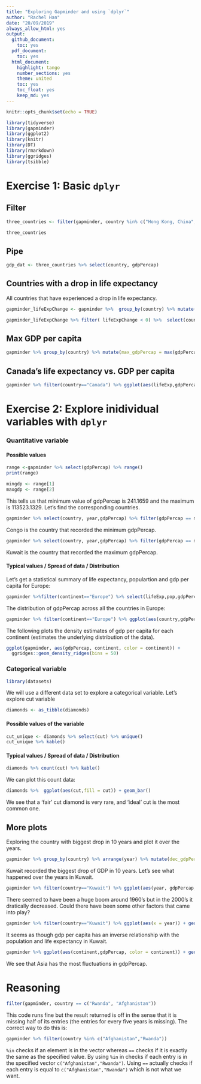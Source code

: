 ```yaml
---
title: "Exploring Gapminder and using `dplyr`"
author: "Rachel Han"
date: "20/09/2019"
always_allow_html: yes
output:
  github_document:
    toc: yes
  pdf_document:
    toc: yes
  html_document:
    highlight: tango
    number_sections: yes
    theme: united
    toc: yes
    toc_float: yes
    keep_md: yes
---
```


```r
knitr::opts_chunk$set(echo = TRUE)
```

```r
library(tidyverse)
library(gapminder)
library(ggplot2)
library(knitr)
library(DT)
library(rmarkdown)
library(ggridges)
library(tsibble)
```

# Exercise 1: Basic `dplyr`

## Filter
```r
three_countries <- filter(gapminder, country %in% c("Hong Kong, China","Canada","Korea, Rep."))

three_countries 
```

## Pipe

```r
gdp_dat <- three_countries %>% select(country, gdpPercap)
```

## Countries with a drop in life expectancy

All countries that have experienced a drop in life expectancy.
```r
gapminder_lifeExpChange <- gapminder %>%  group_by(country) %>% mutate(lifeExpChange = lifeExp - lag(lifeExp)) %>% drop_na()

gapminder_lifeExpChange %>% filter( lifeExpChange < 0) %>%  select(country,continent,year,lifeExp,lifeExpChange) 
```



## Max GDP per capita
```r
gapminder %>% group_by(country) %>% mutate(max_gdpPercap = max(gdpPercap)) %>% filter(gdpPercap == max_gdpPercap) %>% select(country,year,max_gdpPercap) 
```


## Canada's life expectancy vs. GDP per capita
```r
gapminder %>% filter(country=="Canada") %>% ggplot(aes(lifeExp,gdpPercap)) + geom_point(alpha = 0.5, color="red") + scale_y_log10("GDP per capita") + xlab("Life Expectancy") 
```

# Exercise 2: Explore inidividual variables with `dplyr`

### Quantitative variable

#### Possible values
```r
range <-gapminder %>% select(gdpPercap) %>% range()
print(range)
```
```r
mingdp <- range[1]
maxgdp <- range[2]
```

This tells us that minimum value of gdpPercap is 241.1659 and the maximum is 113523.1329. Let's find the corresponding countries.
```r
gapminder %>% select(country, year,gdpPercap) %>% filter(gdpPercap == mingdp) %>% kable()
```


Congo is the country that recorded the minimum gdpPercap.


```r
gapminder %>% select(country, year,gdpPercap) %>% filter(gdpPercap == maxgdp) %>% kable()
```


Kuwait is the country that recorded the maximum gdpPercap.


#### Typical values / Spread of data / Distribution

Let's get a statistical summary of life expectancy, populartion and gdp per capita for Europe:

```r
gapminder %>%filter(continent=="Europe") %>% select(lifeExp,pop,gdpPercap) %>% summary() %>% kable()
```

The distribution of gdpPercap across all the countries in Europe:
```r
gapminder %>% filter(continent=="Europe") %>% ggplot(aes(country,gdpPercap, color = country)) + geom_point(alpha=0.3) + theme(axis.text.x = element_text(angle = 60, hjust = 1)) + theme(legend.position = "none")
```

The following plots the density estimates of gdp per capita for each continent (estimates the underlying distribution of the data).
```r
ggplot(gapminder, aes(gdpPercap, continent, color = continent)) +
  ggridges::geom_density_ridges(bins = 50)
```


### Categorical variable

```r
library(datasets)
```

We will use a different data set to explore a categorical variable. Let's explore cut variable

```r
diamonds <- as_tibble(diamonds)
```

#### Possible values of the variable
```r
cut_unique <- diamonds %>% select(cut) %>% unique()
cut_unique %>% kable()
```

#### Typical values / Spread of data / Distribution

```r
diamonds %>% count(cut) %>% kable()
```


We can plot this count data:
```r
diamonds %>%  ggplot(aes(cut,fill = cut)) + geom_bar() 
```

We see that a 'fair' cut diamond is very rare, and 'ideal' cut is the most common one.

## More plots

Exploring the country with biggest drop in 10 years and plot it over the years. 

```r
gapminder %>% group_by(country) %>% arrange(year) %>% mutate(dec_gdpPercap=difference(gdpPercap,2)) %>% drop_na() %>% ungroup() %>%  group_by(continent) %>% filter(dec_gdpPercap == min(dec_gdpPercap)) %>% select(country,continent,year,gdpPercap,dec_gdpPercap) %>% arrange(dec_gdpPercap) %>% kable()
```

Kuwait recorded the biggest drop of GDP in 10 years.
Let's see what happened over the years in Kuwait.
```r
gapminder %>% filter(country=="Kuwait") %>% ggplot(aes(year, gdpPercap,fill=year)) + geom_col(stat="identity") + coord_flip()
```
There seemed to have been a huge boom around 1960's but in the 2000's it dratically decreased. Could there have been some other factors that came into play?

```r
gapminder %>% filter(country=="Kuwait") %>% ggplot(aes(x = year)) + geom_point(aes(y=scale(lifeExp)), color = "red") +  geom_point(aes(y=scale(pop))) + geom_point(aes(y=scale(gdpPercap)), color="blue") 
```


It seems as though gdp per capita has an inverse relationship with the population and life expectancy in Kuwait.


```r
gapminder %>% ggplot(aes(continent,gdpPercap, color = continent)) + geom_boxplot() 
```

We see that Asia has the most fluctuations in gdpPercap.

# Reasoning
```r
filter(gapminder, country == c("Rwanda", "Afghanistan"))
```
This code runs fine but the result returned is off in the sense that it is missing half of its entries (the entries for every five years is missing). The correct way to do this is:
```r
gapminder %>% filter(country %in% c("Afghanistan","Rwanda"))
```
`%in` checks if an element is in the vector whereas `==` checks if it is exactly the same as the specified value. By using `%in` in checks if each entry is in the specified vector `c("Afghanistan","Rwanda")`. Using `==` actually checks if each entry is equal to `c("Afghanistan","Rwanda")` which is not what we want.
